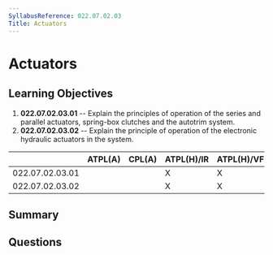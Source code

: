 ```yaml
---
SyllabusReference: 022.07.02.03
Title: Actuators
---
```


# Actuators

## Learning Objectives

1. **022.07.02.03.01** -- Explain the principles of operation of the series and
   parallel actuators, spring-box clutches and the autotrim system.
2. **022.07.02.03.02** -- Explain the principle of operation of the electronic
   hydraulic actuators in the system.

|                 | ATPL(A) | CPL(A) | ATPL(H)/IR | ATPL(H)/VFR | CPL(H) | IR  | CBIR(A) |
| --------------- | ------- | ------ | ---------- | ----------- | ------ | --- | ------- |
| 022.07.02.03.01 |         |        | X          | X           | X      |     |         |
| 022.07.02.03.02 |         |        | X          | X           | X      |     |         |

## Summary

## Questions
